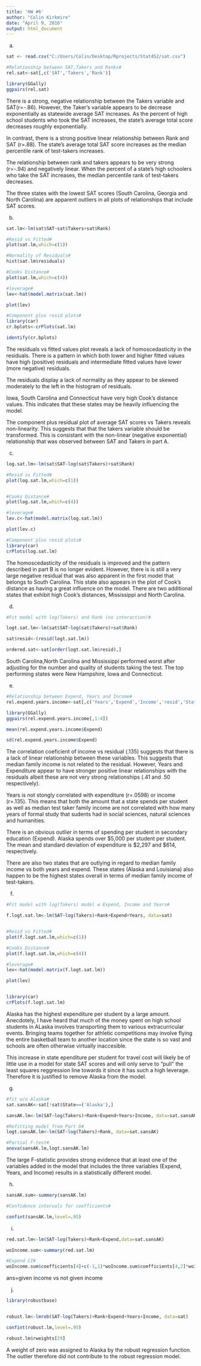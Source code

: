 ```yaml
---
title: 'HW #6'
author: "Colin Kirkmire"
date: "April 9, 2016"
output: html_document
---
```



(a)
```r
sat <- read.csv("C:/Users/Colin/Desktop/Rprojects/Stat452/sat.csv")

#Relationship between SAT,Takers and Ranks#
rel.sat<-sat[,c('SAT','Takers','Rank')]

library(GGally)
ggpairs(rel.sat)
```

There is a strong, negative relationship between the Takers variable and SAT(r=-.86). However, the Taker's variable appears to be decrease exponentially as statewide average SAT increases. As the percent of high school students who took the SAT increases, the state's average total score decreases roughly exponentially. 

In contrast, there is a strong positive linear relationship between Rank and SAT (r=.88).  The state's average total SAT score increases as the median percentile rank of test-takers increases. 

The relationship between rank and takers appears to be very strong (r=-.94) and negatively linear. When the percent of a state's high schoolers who take the SAT increases, the median percentile rank of test-takers decreases.  

The three states with the lowest SAT scores (South Carolina, Georgia and North Carolina) are apparent outliers in all plots of relationships that include SAT scores.


(b)
```r
sat.lm<-lm(sat$SAT~sat$Takers+sat$Rank)

#Resid vs Fitted#
plot(sat.lm,which=c(1))

#Normality of Residuals#
hist(sat.lm$residuals)

#Cooks Distance#
plot(sat.lm,which=c(4))

#leverage#
lev<-hat(model.matrix(sat.lm))

plot(lev)

#Component plus resid plots#
library(car)
cr.bplots<-crPlots(sat.lm)

identify(cr.bplots)
```
The residuals vs fitted values plot reveals a lack of homoscedasticity in the residuals. There is a pattern in  which both lower and higher fitted values have high (positive) residuals and intermediate fitted values have lower (more negative) residuals.

The residuals display a lack of normality as they appear to be skewed moderately to the left in the histogram of residuals.

Iowa, South Carolina and Connecticut have very high Cook's distance values. This indicates that these states may be heavily influencing the model. 

The component plus residual plot of average SAT scores vs Takers reveals non-linearity.  This suggests that that the takers variable should be transformed.  This is consistant with the non-linear (negative exponential) relationship that was observed between SAT and Takers in part A.

(c)
```r
log.sat.lm<-lm(sat$SAT~log(sat$Takers)+sat$Rank)

#Resid vs Fitted#
plot(log.sat.lm,which=c(1))


#Cooks Distance#
plot(log.sat.lm,which=c(4))

#leverage#
lev.c<-hat(model.matrix(log.sat.lm))

plot(lev.c)

#Component plus resid plots#
library(car)
crPlots(log.sat.lm)
```
The homoscedasticity of the residuals is improved and the pattern described in part B is no longer evident. However, there is is still a very large negative residual that was also apparent in the first model that belongs to South Carolina. This state also appears in the plot of Cook's distance as having a great influence on the model.  There are two additional states that exhibit high Cook's distances, Mississippi and North Carolina.


(d)
```r
#Fit model with log(Takers) and Rank (no interaction)#

logt.sat.lm<-lm(sat$SAT~log(sat$Takers)+sat$Rank)

sat$resid<-(resid(logt.sat.lm))

ordered.sat<-sat[order(logt.sat.lm$resid),]

```
South Carolina,North Carolina and Mississippi performed worst after adjusting for the number and quality of students taking the test.  The top performing states were New Hampshire, Iowa and Connecticut.


(e)
```r
#Relationship between Expend, Years and Income#
rel.expend.years.income<-sat[,c('Years','Expend','Income','resid','State')]

library(GGally)
ggpairs(rel.expend.years.income[,1:4])

mean(rel.expend.years.income$Expend)

sd(rel.expend.years.income$Expend)


```
The correlation coeficient of income vs residual (.135) suggests that there is a lack of linear relationship between these variables.  This suggests that median family income is not related to the residual.  However, Years and Expenditure  appear to have stronger positive linear relationships with the residuals albeit these are not very strong relationships  (.41 and .50 respectively).  

Years is not stongly correlated with expenditure (r=.0598) or income (r=.135).  This means that both the amount that a state spends per student as well as median test taker family income are not correlated with how many years of formal study that sudents had in social sciences, natural sciences and humanities.

There is an obvious outlier in terms of spending per student in secondary education (Expend).  Alaska spends over $5,000 per student per student. The mean and standard deviation of expenditure is $2,297 and $614, respectively. 

There are also two states that are outlying in regard to median family income vs both years and expend. These states (Alaska and Louisiana) also happen to be the highest states overall in terms of median family income of test-takers.


(f)
```r

#Fit model with log(Takers) model w Expend, Income and Years#

f.logt.sat.lm<-lm(SAT~log(Takers)+Rank+Expend+Years, data=sat)


#Resid vs Fitted#
plot(f.logt.sat.lm,which=c(1))

#Cooks Distance#
plot(f.logt.sat.lm,which=c(4))

#leverage#
lev<-hat(model.matrix(f.logt.sat.lm))

plot(lev)


library(car)
crPlots(f.logt.sat.lm)


```
Alaska has the highest expenditure per student by a large amount.  Anecdotely, I have heard that much of the money spent on high school students in ALaska involves transporting them to various extracurricular events. Bringing teams together for athletic competitions may involve flying the entire basketball team to another location since the state is so vast and schools are often otherwise virtually inaccesible.

This increase in state ependiture per student for travel cost will likely be of little use in a model for state SAT scores and will only serve to "pull" the least squares reggression line towards it since it has such a high leverage. Therefore it is justified to remove Alaska from the model.

(g)
```r
#fit w/o Alaska#
sat.sansAK<-sat[!sat$State==('Alaska'),]

sansAK.lm<-lm(SAT~log(Takers)+Rank+Expend+Years+Income, data=sat.sansAK)

#Refitting model from Part D#
logt.sansAK.lm<-lm(SAT~log(Takers)+Rank, data=sat.sansAK)

#Partial F-test#
anova(sansAK.lm,logt.sansAK.lm)

```
The large F-statistic provides strong evidence that at least one of the variables added in the model that includes the three variables (Expend, Years, and Income) results in a statistically different model.


(h)
```r
sansAK.sum<-summary(sansAK.lm)

#Confidence intervals for coefficients#

confint(sansAK.lm,level=.95)

```

(i)
```r
red.sat.lm<-lm(SAT~log(Takers)+Rank+Expend,data=sat.sansAK)

woIncome.sum<-summary(red.sat.lm)

#Expend CI#
woIncome.sum$coefficients[4]+c(-1,1)*woIncome.sum$coefficients[4,2]*woIncome.sum$coefficients[4,3]

```
ans=given income vs not given income


(j)
```r
library(robustbase)


robust.lm<-lmrob(SAT~log(Takers)+Rank+Expend+Years+Income, data=sat)

confint(robust.lm,level=.95)

robust.lm$rweights[29]

```
A weight of zero was assigned to Alaska by the robust regression function.  The outlier therefore did not contribute to the robust regression model.





















